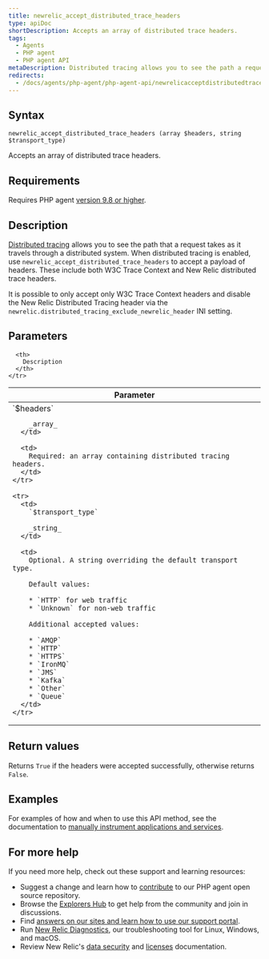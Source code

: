 ```yaml
---
title: newrelic_accept_distributed_trace_headers
type: apiDoc
shortDescription: Accepts an array of distributed trace headers.
tags:
  - Agents
  - PHP agent
  - PHP agent API
metaDescription: Distributed tracing allows you to see the path a request takes as it travels through a distributed system. Use this API to accept a distributed trace payload.
redirects:
  - /docs/agents/php-agent/php-agent-api/newrelicacceptdistributedtraceheaders-php-agent-api
---
```


## Syntax

```
newrelic_accept_distributed_trace_headers (array $headers, string $transport_type)
```

Accepts an array of distributed trace headers.

## Requirements

Requires PHP agent [version 9.8 or higher](/docs/release-notes/agent-release-notes/php-release-notes).

## Description

[Distributed tracing](/docs/agents/php-agent/features/distributed-tracing-php) allows you to see the path that a request takes as it travels through a distributed system. When distributed tracing is enabled, use `newrelic_accept_distributed_trace_headers` to accept a payload of headers. These include both W3C Trace Context and New Relic distributed trace headers.

It is possible to only accept only W3C Trace Context headers and disable the New Relic Distributed Tracing header via the `newrelic.distributed_tracing_exclude_newrelic_header` INI setting.

## Parameters

<table>
  <thead>
    <tr>
      <th width="25%">
        Parameter
      </th>

      <th>
        Description
      </th>
    </tr>
  </thead>

  <tbody>
    <tr>
      <td>
        `$headers`

        _array_
      </td>

      <td>
        Required: an array containing distributed tracing headers.
      </td>
    </tr>

    <tr>
      <td>
        `$transport_type`

        _string_
      </td>

      <td>
        Optional. A string overriding the default transport type.

        Default values:

        * `HTTP` for web traffic
        * `Unknown` for non-web traffic

        Additional accepted values:

        * `AMQP`
        * `HTTP`
        * `HTTPS`
        * `IronMQ`
        * `JMS`
        * `Kafka`
        * `Other`
        * `Queue`
      </td>
    </tr>
  </tbody>
</table>

## Return values

Returns `True` if the headers were accepted successfully, otherwise returns `False`.

## Examples

For examples of how and when to use this API method, see the documentation to [manually instrument applications and services](/docs/agents/php-agent/features/distributed-tracing-php#manual).

## For more help

If you need more help, check out these support and learning resources:

* Suggest a change and learn how to [contribute](https://github.com/newrelic/newrelic-php-agent/issues) to our PHP agent open source repository.
* Browse the [Explorers Hub](https://discuss.newrelic.com/) to get help from the community and join in discussions.
* Find [answers on our sites and learn how to use our support portal](/docs/using-new-relic/welcome-new-relic/get-started/find-help-use-support-portal/).
* Run [New Relic Diagnostics](/docs/using-new-relic/cross-product-functions/troubleshooting/new-relic-diagnostics/), our troubleshooting tool for Linux, Windows, and macOS.
* Review New Relic's [data security](/docs/security/) and [licenses](/docs/licenses/) documentation.